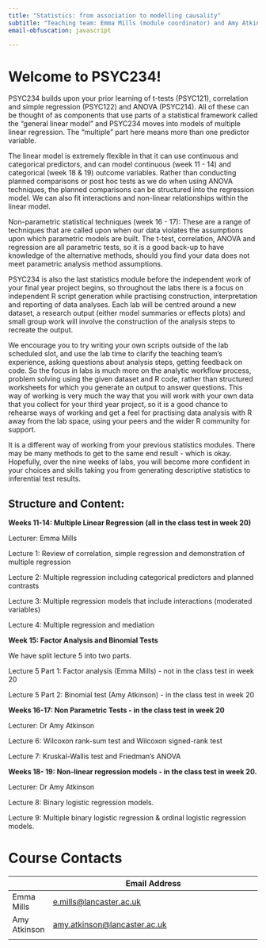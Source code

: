 ```yaml
---
title: "Statistics: from association to modelling causality"
subtitle: "Teaching team: Emma Mills (module coordinator) and Amy Atkinson"
email-obfuscation: javascript

---
```


# Welcome to PSYC234!

PSYC234 builds upon your prior learning of t-tests (PSYC121), correlation and simple regression (PSYC122) and ANOVA (PSYC214). All of these can be thought of as components that use parts of a statistical framework called the "general linear model" and PSYC234 moves into models of multiple linear regression. The "multiple" part here means more than one predictor variable. 

The linear model is extremely flexible in that it can use continuous and categorical predictors, and can model continuous (week 11 - 14) and categorical (week 18 & 19) outcome variables. Rather than conducting planned comparisons or post hoc tests as we do when using ANOVA techniques, the planned comparisons can be structured into the regression model.  We can also fit interactions and non-linear relationships within the linear model.

Non-parametric statistical techniques (week 16 - 17): These are a range of techniques that are called upon when our data violates the assumptions upon which parametric models are built.   The t-test, correlation, ANOVA and regression are all parametric tests, so it is a good back-up to have knowledge of the alternative methods, should you find your data does not meet parametric analysis method assumptions.

PSYC234 is also the last statistics module before the independent work of your final year project begins, so throughout the labs there is a focus on independent R script generation while practising construction, interpretation and reporting of data analyses.  Each lab will be centred around a new dataset, a research output (either model summaries or effects plots) and small group work will involve the construction of the analysis steps to recreate the output.  

We encourage you to try writing your own scripts outside of the lab scheduled slot, and use the lab time to clarify the teaching team's experience, asking questions about analysis steps, getting feedback on code. So the focus in labs is much more on the analytic workflow process, problem solving using the given dataset and R code, rather than structured worksheets for which you generate an output to answer questions. This way of working is very much the way that you will work with your own data that you collect for your third year project, so it is a good chance to rehearse ways of working and get a feel for practising data analysis with R away from the lab space, using your peers and the wider R community for support.

It is a different way of working from your previous statistics modules.  There may be many methods to get to the same end result - which is okay.  Hopefully, over the nine weeks of labs, you will become more confident in your choices and skills taking you from generating descriptive statistics to inferential test results.

## Structure and Content:

<b>Weeks 11-14: Multiple Linear Regression (all in the class test in week 20)</b>

Lecturer: Emma Mills

Lecture 1: Review of correlation, simple regression and demonstration of multiple regression

Lecture 2: Multiple regression including categorical predictors and planned contrasts

Lecture 3: Multiple regression models that include interactions (moderated variables)

Lecture 4: Multiple regression and mediation

<b>Week 15: Factor Analysis and Binomial Tests</b>

We have split lecture 5 into two parts.

Lecture 5 Part 1: Factor analysis (Emma Mills) - not in the class test in week 20

Lecture 5 Part 2: Binomial test (Amy Atkinson) - in the class test in week 20

<b>Weeks 16-17: Non Parametric Tests - in the class test in week 20</b>

Lecturer: Dr Amy Atkinson

Lecture 6: Wilcoxon rank-sum test and Wilcoxon signed-rank test

Lecture 7: Kruskal-Wallis test and Friedman's ANOVA

<b>Weeks 18- 19: Non-linear regression models - in the class test in week 20.</b>

Lecturer: Dr Amy Atkinson

Lecture 8: Binary logistic regression models.

Lecture 9: Multiple binary logistic regression & ordinal logistic regression models.

# Course Contacts

|             | Email Address                                                  |
|-------------|----------------------------------------------------------------|
| Emma Mills | [e.mills\@lancaster.ac.uk](mailto:e.mills@lancaster.ac.uk) |
| Amy Atkinson  | [amy.atkinson\@lancaster.ac.uk](mailto:amy.atkinson@lancaster.ac.uk)     |
|             |                                                                |
